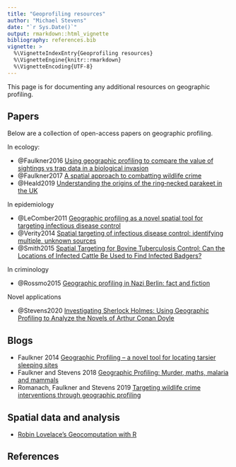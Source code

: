 ```yaml
---
title: "Geoprofiling resources"
author: "Michael Stevens"
date: "`r Sys.Date()`"
output: rmarkdown::html_vignette
bibliography: references.bib
vignette: >
  %\VignetteIndexEntry{Geoprofiling resources}
  %\VignetteEngine{knitr::rmarkdown}
  %\VignetteEncoding{UTF-8}
---
```


This page is for documenting any additional resources on geographic profiling. 

## Papers

Below are a collection of open-access papers on geographic profiling. 

In ecology:
  
  * @Faulkner2016 [Using geographic profiling to compare the value of sightings vs trap data in a biological invasion](https://onlinelibrary.wiley.com/doi/full/10.1111/ddi.12498)
  * @Faulkner2017 [A spatial approach to combatting wildlife crime](https://qmro.qmul.ac.uk/xmlui/bitstream/handle/123456789/25863/Le%20Comber%20A%20spatial%20approach%202017%20Accepted.pdf?sequence=1&isAllowed=y)
  * @Heald2019 [Understanding the origins of the ring‐necked parakeet in the UK](https://zslpublications.onlinelibrary.wiley.com/doi/10.1111/jzo.12753)
  
In epidemiology

  * @LeComber2011 [Geographic profiling as a novel spatial tool for targeting infectious disease control](https://www.ncbi.nlm.nih.gov/pmc/articles/PMC3123167/)
  * @Verity2014 [Spatial targeting of infectious disease control: identifying multiple, unknown sources](https://besjournals.onlinelibrary.wiley.com/doi/epdf/10.1111/2041-210X.12190)
  * @Smith2015 [Spatial Targeting for Bovine Tuberculosis Control: Can the Locations of Infected Cattle Be Used to Find Infected Badgers?](https://journals.plos.org/plosone/article/file?id=10.1371/journal.pone.0142710&type=printable)

In criminology

  * @Rossmo2015 [Geographic profiling in Nazi Berlin: fact and fiction](https://core.ac.uk/download/pdf/30697125.pdf)

Novel applications

  * @Stevens2020 [Investigating Sherlock Holmes: Using Geographic Profiling to Analyze the Novels of Arthur Conan Doyle](https://www.tandfonline.com/doi/full/10.1080/00330124.2020.1758575)

## Blogs

  * Faulkner 2014 [Geographic Profiling – a novel tool for locating tarsier sleeping sites](https://www.biodiversityscience.com/2014/09/22/geographic-profiling-tarsier-sites/)
  * Faulkner and Stevens 2018 [Geographic Profiling: Murder, maths, malaria and mammals](http://chalkdustmagazine.com/features/geographic-profiling-murder-maths-malaria-mammals/)
  * Romanach, Faulkner and Stevens 2019 [Targeting wildlife crime interventions through geographic profiling](https://www.illegalwildlifetrade.net/2019/10/28/targeting-wildlife-crime-interventions-through-geographic-profiling/)
  
## Spatial data and analysis

* [Robin Lovelace's Geocomputation with R](https://geocompr.robinlovelace.net/)

## References
